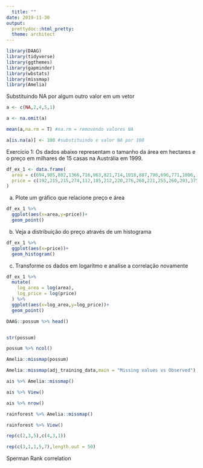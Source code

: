 ```yaml
---
  title: ""
date: 2019-11-30
output:
  prettydoc::html_pretty:
  theme: architect
---
```

  
```r
library(DAAG)
library(tidyverse)
library(ggthemes)
library(gapminder)
library(wbstats)
library(missmap)
library(Amelia)
```


Substituindo NA por algum outro valor em um vetor

```r
a <- c(NA,2,4,5,1)

a <- na.omit(a)

mean(a,na.rm = T) #na.rm = removendo valores NA

a[is.na(a)] <- 100 #substituindo o valor NA por 100

```


Exercício 1: Os dados abaixo representam o tamanho da área em hectares e o preço em milhares de 15 casas na Austrália em 1999.

```r
df_ex_1 <- data.frame(
  area = c(694,905,802,1366,716,963,821,714,1018,887,790,696,771,1006,1191),
  price = c(192,215,215,274,112,185,212,220,276,260,221,255,260,293,375)
)
```

a) Plote um gráfico que relacione preço e área

```r
df_ex_1 %>% 
  ggplot(aes(x=area,y=price))+
  geom_point()
```

b) Veja a distribuição do preço através de um histograma

```r
df_ex_1 %>% 
  ggplot(aes(x=price))+
  geom_histogram()
```

c) Transforme os dados em logarítmo e analíse a correlação novamente

```r
df_ex_1 %>% 
  mutate(
    log_area = log(area),
    log_price = log(price)
  ) %>% 
  ggplot(aes(x=log_area,y=log_price))+
  geom_point()
```

```r
DAAG::possum %>% head()


str(possum)

possum %>% ncol()

Amelia::missmap(possum)

Amelia::missmap(adj_training_data,main = "Missing values vs Observed")
```

```r
ais %>% Amelia::missmap()

ais %>% View()

ais %>% nrow()
```

```r
rainforest %>% Amelia::missmap()

rainforest %>% View()
```

```r
rep(c(2,3,5),c(4,3,1))
```

```r
rep(c(3,1,1,5,7),length.out = 50)
```


Sperman Rank correlation 





